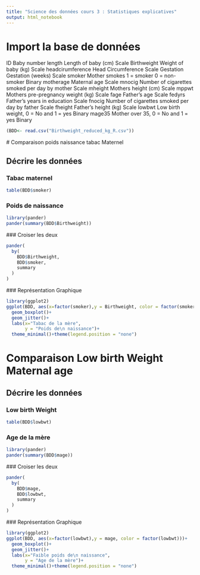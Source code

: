 ```yaml
---
title: "Science des données cours 3 : Statistiques explicatives"
output: html_notebook
---
```



# Import la base de données

ID	Baby number
 length	Length of baby (cm)	Scale
 Birthweight	Weight of baby (kg)	Scale
 headcirumference	Head Circumference	Scale
 Gestation	Gestation (weeks)	Scale
 smoker	Mother smokes 1 = smoker 0 = non-smoker	 Binary
 motherage	Maternal age	Scale
 mnocig	Number of cigarettes smoked per day by mother	Scale
 mheight	Mothers height (cm)	 Scale
 mppwt	Mothers pre-pregnancy weight (kg)	 Scale
 fage	Father's age	 Scale
fedyrs	Father’s years in education	Scale
 fnocig	Number of cigarettes smoked per day by father	Scale
 fheight	Father's height (kg)	 Scale
 lowbwt	Low birth weight, 0 = No and 1 = yes	 Binary
mage35	Mother over 35, 0 = No and 1 = yes	Binary

```r
(BDD<- read.csv("Birthweight_reduced_kg_R.csv"))
```


 
 # Comparaison poids naissance  tabac Maternel

## Décrire les données

### Tabac maternel

```r
table(BDD$smoker)

```

### Poids de naissance

```r
library(pander)
pander(summary(BDD$Birthweight))
```

 ### Croiser les deux 
 
```r
pander(
  by(
    BDD$Birthweight,
    BDD$smoker,
    summary
  )
)
```
 
 ### Représentation Graphique 
 
```r
library(ggplot2)
ggplot(BDD, aes(x=factor(smoker),y = Birthweight, color = factor(smoker)))+
  geom_boxplot()+
  geom_jitter()+
  labs(x="Tabac de la mère",
       y = "Poids de\n naissance")+
  theme_minimal()+theme(legend.position = "none")


```



# Comparaison Low birth Weight  Maternal age

## Décrire les données

### Low birth Weight

```r
table(BDD$lowbwt)

```

### Age de la mère

```r
library(pander)
pander(summary(BDD$mage))
```

 ### Croiser les deux 
 
```r
pander(
  by(
    BDD$mage,
    BDD$lowbwt,
    summary
  )
)
```
 
 ### Représentation Graphique 
 
```r
library(ggplot2)
ggplot(BDD, aes(x=factor(lowbwt),y = mage, color = factor(lowbwt)))+
  geom_boxplot()+
  geom_jitter()+
  labs(x="Faible poids de\n naissance",
       y = "Age de la mère")+
  theme_minimal()+theme(legend.position = "none")


```
 
 
